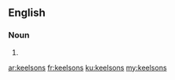 ==English==

===Noun===
{{head|en|noun plural form}}

# {{plural of|keelson|lang=en}}

[[ar:keelsons]]
[[fr:keelsons]]
[[ku:keelsons]]
[[my:keelsons]]